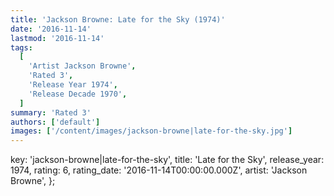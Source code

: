 ```yaml
---
title: 'Jackson Browne: Late for the Sky (1974)'
date: '2016-11-14'
lastmod: '2016-11-14'
tags:
  [
    'Artist Jackson Browne',
    'Rated 3',
    'Release Year 1974',
    'Release Decade 1970',
  ]
summary: 'Rated 3'
authors: ['default']
images: ['/content/images/jackson-browne|late-for-the-sky.jpg']
---
```


  key: 'jackson-browne|late-for-the-sky',
  title: 'Late for the Sky',
  release_year: 1974,
  rating: 6,
  rating_date: '2016-11-14T00:00:00.000Z',
  artist: 'Jackson Browne',
};

<MusicRating data={data} />
